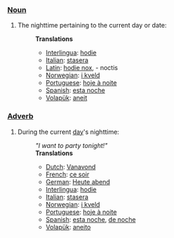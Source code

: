 ===[[Noun]]===
#The nighttime pertaining to the current day or date: <p>
#:'''Translations'''
#:*[[Interlingua]]: [[hodie]]
#:*[[Italian]]: [[stasera]]
#:*[[Latin]]: [[hodie nox]], - noctis
#:*[[Norwegian]]: [[i kveld]]
#:*[[Portuguese]]: [[hoje à noite]]
#:*[[Spanish]]: [[esta noche]]
#:*[[Volapük]]: [[aneit]]
===[[Adverb]]===
#During the current [[day]]'s nighttime: 
#:'' "I want to party tonight!" '' <p>
#:'''Translations'''
#:*[[Dutch]]: [[Vanavond]]
#:*[[French]]: [[ce soir]]
#:*[[German]]: [[Heute abend]]
#:*[[Interlingua]]: [[hodie]]
#:*[[Italian]]: [[stasera]]
#:*[[Norwegian]]: [[i kveld]]
#:*[[Portuguese]]: [[hoje à noite]]
#:*[[Spanish]]: [[esta noche]], [[de noche]]
#:*[[Volapük]]: [[aneito]]